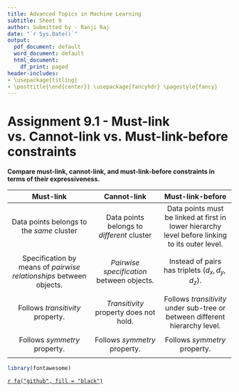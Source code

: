 ```yaml
---
title: Advanced Topics in Machine Learning
subtitle: Sheet 9
author: Submitted by - Ranji Raj
date: "`r Sys.Date()`"
output:
  pdf_document: default
  word_document: default
  html_document:
    df_print: paged
header-includes:
- \usepackage{titling}
- \posttitle{\end{center}} \usepackage{fancyhdr} \pagestyle{fancy} 
---
```


# **Assignment 9.1 - Must-link vs. Cannot-link vs. Must-link-before constraints**

__Compare must-link, cannot-link, and must-link-before constraints in terms of their expressiveness.__


| **Must-link**       | **Cannot-link**     | **Must-link-before** |
| :-------------: | :----------: | :-----------: |
|  Data points belongs to the _same_ cluster | Data points belongs to _different_ cluster | Data points must be linked at first in lower hierarchy level before linking to its outer level.|
|
| Specification by means of _pairwise relationships_ between objects.   | _Pairwise specification_ between objects.| Instead of pairs has triplets $(d_x,d_y,d_z)$.|
|
| Follows _transitivity_ property.   | _Transitivity_ property does not hold. | Follows _transitivity_ under sub-tree or between different hierarchy level.|
|
| Follows _symmetry_ property. | Follows _symmetry_ property. | Follows _symmetry_ property.
|

```r
library(fontawesome)
```

\centering

[`r fa("github", fill = "black")`](https://github.com/ranjiGT/ATiML-amendments)